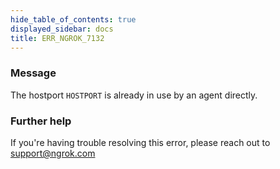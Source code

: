 ```yaml
---
hide_table_of_contents: true
displayed_sidebar: docs
title: ERR_NGROK_7132
---
```


### Message

The hostport `HOSTPORT` is already in use by an agent directly.

<ErrorDetails />

### Further help

If you're having trouble resolving this error, please reach out to [support@ngrok.com](mailto:support@ngrok.com?subject=Help%20with%20ERR_NGROK_7132)
